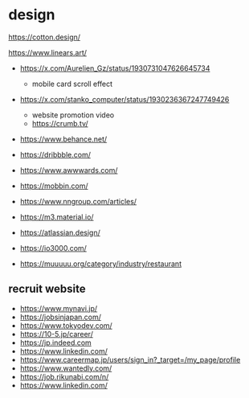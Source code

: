 # design

https://cotton.design/

https://www.linears.art/

- https://x.com/Aurelien_Gz/status/1930731047626645734
  - mobile card scroll effect

- https://x.com/stanko_computer/status/1930236367247749426
  -  website promotion video
  - https://crumb.tv/

- https://www.behance.net/
- https://dribbble.com/
- https://www.awwwards.com/
- https://mobbin.com/
- https://www.nngroup.com/articles/
- https://m3.material.io/
- https://atlassian.design/
- https://io3000.com/
- https://muuuuu.org/category/industry/restaurant

## recruit website

- https://www.mynavi.jp/
- https://jobsinjapan.com/
- https://www.tokyodev.com/
- https://10-5.jp/career/
- https://jp.indeed.com
- https://www.linkedin.com/
- https://www.careermap.jp/users/sign_in?_target=/my_page/profile
- https://www.wantedly.com/
- https://job.rikunabi.com/n/
- https://www.linkedin.com/

